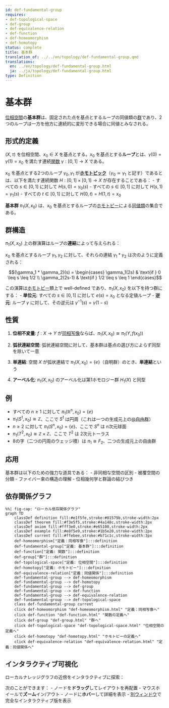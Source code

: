 ```yaml
---
id: def-fundamental-group
requires:
- def-topological-space
- def-group
- def-equivalence-relation
- def-function
- def-homeomorphism
- def-homotopy
status: complete
title: 基本群
translation_of: ../../en/topology/def-fundamental-group.qmd
translations:
  en: ../en/topology/def-fundamental-group.html
  ja: ../ja/topology/def-fundamental-group.html
type: Definition
---
```


# 基本群 {#def-fundamental-group}

[位相空間](def-topological-space.qmd)の**基本群**は、固定された点を基点とするループの同値類の[群](../algebra/def-group.qmd)であり、2つのループは一方を他方に連続的に変形できる場合に同値とみなされる。

## 形式的定義

$(X, \tau)$ を位相空間、$x_0 \in X$ を基点とする。$x_0$ を基点とする**ループ**とは、$\gamma(0) = \gamma(1) = x_0$ を満たす連続[関数](../logic-set-theory/def-function.qmd) $\gamma: [0,1] \to X$ である。

$x_0$ を基点とする2つのループ $\gamma_0, \gamma_1$ が**[ホモトピック](def-homotopy.qmd)**（$\gamma_0 \simeq \gamma_1$ と記す）であるとは、以下を満たす連続関数 $H: [0,1] \times [0,1] \to X$ が存在することである：
- すべての $s \in [0,1]$ に対して $H(s,0) = \gamma_0(s)$
- すべての $s \in [0,1]$ に対して $H(s,1) = \gamma_1(s)$
- すべての $t \in [0,1]$ に対して $H(0,t) = H(1,t) = x_0$

**基本群** $\pi_1(X, x_0)$ は、$x_0$ を基点とするループの[ホモトピー](def-homotopy.qmd)による[同値類](../logic-set-theory/def-equivalence-relation.qmd)の集合である。

## 群構造

$\pi_1(X, x_0)$ 上の群演算はループの**連結**によって与えられる：

$x_0$ を基点とするループ $\gamma_1, \gamma_2$ に対して、それらの連結 $\gamma_1 * \gamma_2$ は次のように定義される：

$$(\gamma_1 * \gamma_2)(s) = \begin{cases}
\gamma_1(2s) & \text{if } 0 \leq s \leq 1/2 \\
\gamma_2(2s-1) & \text{if } 1/2 \leq s \leq 1
\end{cases}$$

この演算は[ホモトピー](def-homotopy.qmd)類上で well-defined であり、$\pi_1(X, x_0)$ を以下を持つ群にする：
- **単位元**: すべての $s \in [0,1]$ に対して $e(s) = x_0$ となる定値ループ
- **逆元**: ループ $\gamma$ に対して、その逆元は $\gamma^{-1}(s) = \gamma(1-s)$

## 性質

1. **位相不変量**: $f: X \to Y$ が[同相写像](def-homeomorphism.qmd)ならば、$\pi_1(X, x_0) \cong \pi_1(Y, f(x_0))$

2. **弧状連結空間**: 弧状連結空間に対して、基本群は基点の選び方によらず同型を除いて一意

3. **単連結**: 空間 $X$ が弧状連結で $\pi_1(X, x_0) = \{e\}$（自明群）のとき、**単連結**という

4. **アーベル化**: $\pi_1(X, x_0)$ のアーベル化は第1ホモロジー群 $H_1(X)$ と同型

## 例

- すべての $n \geq 1$ に対して $\pi_1(\mathbb{R}^n, x_0) = \{e\}$
- $\pi_1(S^1, x_0) \cong \mathbb{Z}$、ここで $S^1$ は円周（これは一つの生成元上の[@自由群](../algebra/def-free-group.qmd)）
- $n \geq 2$ に対して $\pi_1(S^n, x_0) = \{e\}$、ここで $S^n$ は n次元球面
- $\pi_1(T^2, x_0) \cong \mathbb{Z} \times \mathbb{Z}$、ここで $T^2$ は 2次元トーラス
- 8の字（二つの円周のウェッジ積）は $\pi_1 \cong F_2$、二つの生成元上の自由群

## 応用

基本群は以下のための強力な道具である：
- 非同相な空間の区別
- 被覆空間の分類
- ファイバー束の構造の理解
- 位相幾何学と群論の結びつき

## 依存関係グラフ

```mermaid
%%| fig-cap: "ローカル依存関係グラフ"
graph TD
    classDef definition fill:#e1f5fe,stroke:#01579b,stroke-width:2px
    classDef theorem fill:#f3e5f5,stroke:#4a148c,stroke-width:2px
    classDef axiom fill:#fff3e0,stroke:#e65100,stroke-width:2px
    classDef example fill:#e8f5e9,stroke:#1b5e20,stroke-width:2px
    classDef current fill:#ffebee,stroke:#b71c1c,stroke-width:3px
    def-homeomorphism["定義：同相写像"]:::definition
    def-fundamental-group["定義: 基本群"]:::definition
    def-function["定義: 関数"]:::definition
    def-group["群"]:::definition
    def-topological-space["定義: 位相空間"]:::definition
    def-homotopy["定義: ホモトピー"]:::definition
    def-equivalence-relation["定義：同値関係"]:::definition
    def-fundamental-group --> def-homeomorphism
    def-fundamental-group --> def-homotopy
    def-fundamental-group --> def-group
    def-fundamental-group --> def-function
    def-fundamental-group --> def-equivalence-relation
    def-fundamental-group --> def-topological-space
    class def-fundamental-group current
    click def-homeomorphism "def-homeomorphism.html" "定義：同相写像へ"
    click def-function "def-function.html" "関数の定義へ"
    click def-group "def-group.html" "群へ"
    click def-topological-space "def-topological-space.html" "位相空間の定義へ"
    click def-homotopy "def-homotopy.html" "ホモトピーの定義へ"
    click def-equivalence-relation "def-equivalence-relation.html" "定義：同値関係へ"
```

## インタラクティブ可視化

ローカルナレッジグラフの近傍をインタラクティブに探索：

::: {.graph-viz data-id="def-fundamental-group" data-width="700" data-height="500"}
:::

次のことができます：
- ノードを**ドラッグ**してレイアウトを再配置
- マウスホイールで**ズーム**イン/アウト
- ノードに**ホバー**して詳細を表示
- [別ウィンドウ](../../output/interactive/ja/def-fundamental-group.html){target="_blank"}で完全なインタラクティブ版を表示
